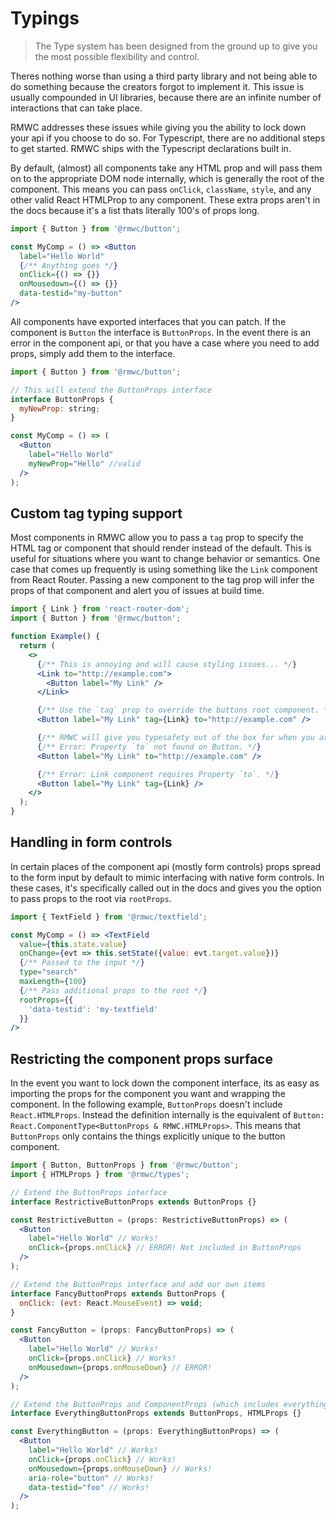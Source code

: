 # Typings

> The Type system has been designed from the ground up to give you the most possible flexibility and control.

Theres nothing worse than using a third party library and not being able to do something because the creators forgot to implement it. This issue is usually compounded in UI libraries, because there are an infinite number of interactions that can take place.

RMWC addresses these issues while giving you the ability to lock down your api if you choose to do so. For Typescript, there are no additional steps to get started. RMWC ships with the Typescript declarations built in.

By default, (almost) all components take any HTML prop and will pass them on to the appropriate DOM node internally, which is generally the root of the component. This means you can pass `onClick`, `className`, `style`, and any other valid React HTMLProp to any component. These extra props aren't in the docs because it's a list thats literally 100's of props long.

```jsx
import { Button } from '@rmwc/button';

const MyComp = () => <Button
  label="Hello World"
  {/** Anything goes */}
  onClick={() => {}}
  onMousedown={() => {}}
  data-testid="my-button"
/>
```

All components have exported interfaces that you can patch. If the component is `Button` the interface is `ButtonProps`. In the event there is an error in the component api, or that you have a case where you need to add props, simply add them to the interface.

```jsx
import { Button } from '@rmwc/button';

// This will extend the ButtonProps interface
interface ButtonProps {
  myNewProp: string;
}

const MyComp = () => (
  <Button
    label="Hello World"
    myNewProp="Hello" //valid
  />
);
```

## Custom tag typing support

Most components in RMWC allow you to pass a `tag` prop to specify the HTML tag or component that should render instead of the default. This is useful for situations where you want to change behavior or semantics. One case that comes up frequently is using something like the `Link` component from React Router. Passing a new component to the tag prop will infer the props of that component and alert you of issues at build time.

```jsx
import { Link } from 'react-router-dom';
import { Button } from '@rmwc/button';

function Example() {
  return (
    <>
      {/** This is annoying and will cause styling issues... */}
      <Link to="http://example.com">
        <Button label="My Link" />
      </Link>

      {/** Use the `tag` prop to override the buttons root component. */}
      <Button label="My Link" tag={Link} to="http://example.com" />

      {/** RMWC will give you typesafety out of the box for when you are extending components. */}
      {/** Error: Property `to` not found on Button. */}
      <Button label="My Link" to="http://example.com" />

      {/** Error: Link component requires Property `to`. */}
      <Button label="My Link" tag={Link} />
    </>
  );
}
```

## Handling in form controls

In certain places of the component api (mostly form controls) props spread to the form input by default to mimic interfacing with native form controls. In these cases, it's specifically called out in the docs and gives you the option to pass props to the root via `rootProps`.

```jsx
import { TextField } from '@rmwc/textfield';

const MyComp = () => <TextField
  value={this.state.value}
  onChange={evt => this.setState({value: evt.target.value})}
  {/** Passed to the input */}
  type="search"
  maxLength={100}
  {/** Pass additional props to the root */}
  rootProps={{
    'data-testid': 'my-textfield'
  }}
/>
```

## Restricting the component props surface

In the event you want to lock down the component interface, its as easy as importing the props for the component you want and wrapping the component. In the following example, `ButtonProps` doesn't include `React.HTMLProps`. Instead the definition internally is the equivalent of `Button: React.ComponentType<ButtonProps & RMWC.HTMLProps>`. This means that `ButtonProps` only contains the things explicitly unique to the button component.

```jsx
import { Button, ButtonProps } from '@rmwc/button';
import { HTMLProps } from '@rmwc/types';

// Extend the ButtonProps interface
interface RestrictiveButtonProps extends ButtonProps {}

const RestrictiveButton = (props: RestrictiveButtonProps) => (
  <Button
    label="Hello World" // Works!
    onClick={props.onClick} // ERROR! Not included in ButtonProps
  />
);

// Extend the ButtonProps interface and add our own items
interface FancyButtonProps extends ButtonProps {
  onClick: (evt: React.MouseEvent) => void;
}

const FancyButton = (props: FancyButtonProps) => (
  <Button
    label="Hello World" // Works!
    onClick={props.onClick} // Works!
    onMousedown={props.onMouseDown} // ERROR!
  />
);

// Extend the ButtonProps and ComponentProps (which includes everything)
interface EverythingButtonProps extends ButtonProps, HTMLProps {}

const EverythingButton = (props: EverythingButtonProps) => (
  <Button
    label="Hello World" // Works!
    onClick={props.onClick} // Works!
    onMousedown={props.onMouseDown} // Works!
    aria-role="button" // Works!
    data-testid="foo" // Works!
  />
);
```

